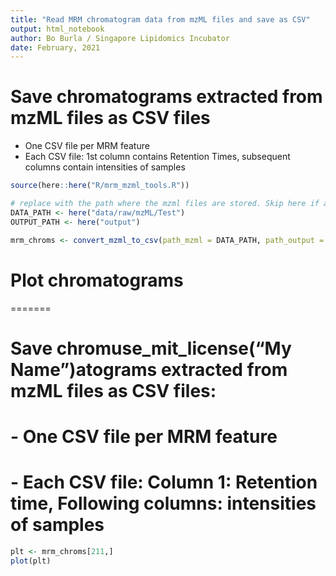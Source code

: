 ```yaml
---
title: "Read MRM chromatogram data from mzML files and save as CSV"
output: html_notebook
author: Bo Burla / Singapore Lipidomics Incubator
date: February, 2021
---
```


# Save chromatograms extracted from mzML files as CSV files
-   One CSV file per MRM feature
-   Each CSV file: 1st column contains Retention Times, subsequent columns contain intensities of samples

```r
source(here::here("R/mrm_mzml_tools.R"))

# replace with the path where the mzml files are stored. Skip here if absolute path
DATA_PATH <- here("data/raw/mzML/Test")
OUTPUT_PATH <- here("output")

mrm_chroms <- convert_mzml_to_csv(path_mzml = DATA_PATH, path_output = OUTPUT_PATH)

```

# Plot chromatograms

=======

# Save chromuse_mit_license("My Name")atograms extracted from mzML files as CSV files: 
# - One CSV file per MRM feature
# - Each CSV file: Column 1: Retention time, Following columns: intensities of samples

```r
plt <- mrm_chroms[211,]
plot(plt)
```
